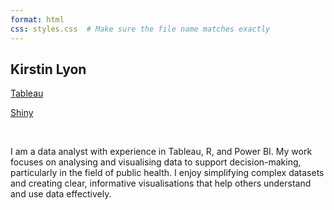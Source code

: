 ```yaml
---
format: html
css: styles.css  # Make sure the file name matches exactly
---
```


<h2>Kirstin Lyon</h2>

<div class="button-container">

<a href="https://public.tableau.com/app/profile/kirstin.lyon5886/vizzes" class = "btn btn-outline-dark">Tableau</a>

<a href="https://kirstinlyon.shinyapps.io/" class = "btn btn-outline-dark">Shiny</a>

</div>

<br>

<p>I am a data analyst with experience in Tableau, R, and Power BI. My work focuses on analysing and visualising data to support decision-making, particularly in the field of public health. I enjoy simplifying complex datasets and creating clear, informative visualisations that help others understand and use data effectively.</p>
